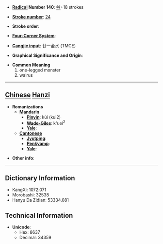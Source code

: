 * '''[[Wiktionary:Chinese radical index| Radical]] Number 140''': [[Wiktionary:Chinese radical index 艸|艸]]+18 strokes

* '''[[Wiktionary:Chinese total strokes index|Stroke number]]''': [[Wiktionary:Chinese total strokes index 24|24]]

* '''Stroke order''': 

* '''[[Wiktionary:Chinese four corner index|Four-Corner System]]''': 

* '''[[Wiktionary:Chinese Cangjie index|Cangjie input]]''': 廿一金水 (TMCE)

* '''Graphical Significance and Origin''': 

* '''Common Meaning'''
*#one-legged monster
*# walrus


----

== [[Chinese]] [[Hanzi]] ==

* '''Romanizations'''
** '''[[Mandarin]]'''
*** '''[[Pinyin]]''': kúi (kui2)
*** '''[[Wade-Giles]]''': k'uei<sup>2</sup>
*** '''[[Yale]]''': 
** '''[[Cantonese]]'''
*** '''[[Jyutping]]''':
*** '''[[Penkyamp]]''': 
*** '''[[Yale]]''': 

* '''Other info''': 

----

== Dictionary Information ==

* KangXi: 1072.071
* Morobashi: 32538
* Hanyu Da Zidian: 53334.081

== Technical Information ==

* '''Unicode''':
** Hex: 8637
** Decimal: 34359